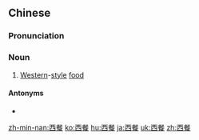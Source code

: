 ==Chinese==
{{zh-forms}}

===Pronunciation===
{{zh-pron
|m=xīcān
|c=sai1 caan1
|mn=se-chhan
|cat=n
}}

===Noun===
{{zh-noun}}

# [[Western]]-[[style]] [[food]]

====Antonyms====
* {{zh-l|中餐}}

{{zh-cat|Elementary}}

[[zh-min-nan:西餐]]
[[ko:西餐]]
[[hu:西餐]]
[[ja:西餐]]
[[uk:西餐]]
[[zh:西餐]]